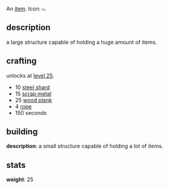 An [[items|item]]. Icon: <code><nowiki>▭</nowiki></code>.

== description ==

a large structure capable of holding a huge amount of items.

== crafting ==

unlocks at [[level 25]].

* 10 [[steel shard]]
* 15 [[scrap metal]]
* 25 [[wood plank]]
* 4 [[rope]]
* 150 seconds

== building ==

'''description''': a small structure capable of holding a lot of items.

== stats ==

'''weight''': 25